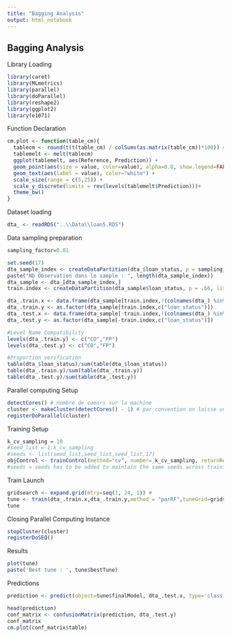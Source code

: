 ```yaml
---
title: "Bagging Analysis"
output: html_notebook
---
```


Bagging Analysis
----------------

Library Loading
```r
library(caret)
library(MLmetrics)
library(parallel)
library(doParallel)
library(reshape2)
library(ggplot2)
library(e1071)
```

Function Declaration
```r
cm.plot <- function(table_cm){
  tablecm <- round(t(t(table_cm) / colSums(as.matrix(table_cm))*100)) # crée les pourcentages
  tablemelt <- melt(tablecm)
  ggplot(tablemelt, aes(Reference, Prediction)) +
  geom_point(aes(size = value, color=value), alpha=0.8, show.legend=FALSE) +
  geom_text(aes(label = value), color="white") +
  scale_size(range = c(5,25)) +
  scale_y_discrete(limits = rev(levels(tablemelt$Prediction)))+
  theme_bw()
}

```

Dataset loading
```r
dta_ <- readRDS("..\\Data\\loan5.RDS")
```

Data sampling preparation
```r
sampling_factor=0.01

set.seed(17)
dta_sample_index <- createDataPartition(dta_$loan_status, p = sampling_factor, list = FALSE, times = 1)
paste("Nb Observation dans le sample : ", length(dta_sample_index))
dta_sample <- dta_[dta_sample_index,]
train.index <- createDataPartition(dta_sample$loan_status, p = .66, list = FALSE, times = 1)

dta_.train.x <- data.frame(dta_sample[train.index,!(colnames(dta_) %in% c("loan_status"))])
dta_.train.y <- as.factor(dta_sample[train.index,c("loan_status")])
dta_.test.x <- data.frame(dta_sample[-train.index,!(colnames(dta_) %in% c("loan_status"))])
dta_.test.y <- as.factor(dta_sample[-train.index,c("loan_status")])

#Level Name Compatibility
levels(dta_.train.y) <- c("CO","FP")
levels(dta_.test.y) <- c("CO","FP")

#Proportion verification
table(dta_$loan_status)/sum(table(dta_$loan_status))
table(dta_.train.y)/sum(table(dta_.train.y))
table(dta_.test.y)/sum(table(dta_.test.y))
```


Parallel computing Setup
```r
detectCores() # nombre de coeurs sur la machine
cluster <- makeCluster(detectCores() - 1) # par convention on laisse un coeur pour l'OS
registerDoParallel(cluster)
```

Training Setup
```r
k_cv_sampling = 10
#seed_list = 1:k_cv_sampling
#seeds <- list(seed_list,seed_list,seed_list,17)
objControl <- trainControl(method="cv", number= k_cv_sampling, returnResamp='none', summaryFunction = prSummary, classProbs = TRUE, allowParallel = TRUE)
#seeds = seeds has to be added to maintain the same seeds across trainings
```

Train Launch
```r
gridsearch <- expand.grid(mtry=seq(1, 24, 1)) #
tune <- train(dta_.train.x,dta_.train.y,method = "parRF",tuneGrid=gridsearch, trControl=objControl,metric='F')
tune
```

Closing Parallel Computing Instance
```r
stopCluster(cluster)
registerDoSEQ()
```

Results
```r
plot(tune)
paste('Best tune : ', tune$bestTune)
```

Predictions
```r
prediction <- predict(object=tune$finalModel, dta_.test.x, type='class')

head(prediction)
conf_matrix <- confusionMatrix(prediction, dta_.test.y)
conf_matrix
cm.plot(conf_matrix$table)
```




